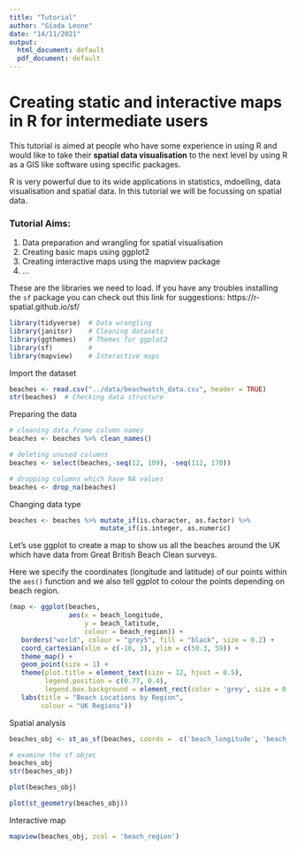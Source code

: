 ```yaml
---
title: "Tutorial"
author: "Giada Leone"
date: "14/11/2021"
output:
  html_document: default
  pdf_document: default
---
```


# Creating **static and interactive** maps in R for intermediate users

This tutorial is aimed at people who have some experience in using R and would like to take their **spatial data visualisation** to the next level by using R as a GIS like software using specific packages.

R is very powerful due to its wide applications in statistics, mdoelling, data visualisation and spatial data. In this tutorial we will be focussing on spatial data. 

### Tutorial Aims:
1. Data preparation and wrangling for spatial visualisation
2. Creating basic maps using ggplot2
3. Creating interactive maps using the mapview package
4. ...

These are the libraries we need to load. 
If you have any troubles installing the ```sf``` package you can check out this link for suggestions: https://r-spatial.github.io/sf/ 
```r
library(tidyverse)  # Data wrangling
library(janitor)    # Cleaning datasets
library(ggthemes)   # Themes for ggplot2
library(sf)         # 
library(mapview)    # Interactive maps
```

Import the dataset
```r
beaches <- read.csv("../data/beachwatch_data.csv", header = TRUE)
str(beaches)  # Checking data structure

```

Preparing the data
```r
# cleaning data frame column names
beaches <- beaches %>% clean_names() 

# deleting unused columns
beaches <- select(beaches,-seq(12, 109), -seq(112, 170))  

# dropping columns which have NA values
beaches <- drop_na(beaches)  

```

Changing data type

```r
beaches <- beaches %>% mutate_if(is.character, as.factor) %>% 
                       mutate_if(is.integer, as.numeric)

```


Let's use ggplot to create a map to show us all the beaches around the UK which have data from Great British Beach Clean surveys. 

Here we specify the coordinates (longitude and latitude) of our points within the ```aes()``` function and we also tell ggplot to colour the points depending on beach region.

```r
(map <- ggplot(beaches,
               aes(x = beach_longitude,
                   y = beach_latitude, 
                   colour = beach_region)) +
   borders("world", colour = "grey5", fill = "black", size = 0.2) +
   coord_cartesian(xlim = c(-10, 3), ylim = c(50.3, 59)) +
   theme_map() +
   geom_point(size = 1) +
   theme(plot.title = element_text(size = 12, hjust = 0.5),
         legend.position = c(0.77, 0.4),
         legend.box.background = element_rect(color = 'grey', size = 0.5)) +
   labs(title = "Beach Locations by Region",
        colour = "UK Regions"))
```










Spatial analysis 
```r
beaches_obj <- st_as_sf(beaches, coords =  c('beach_longitude', 'beach_latitude'), crs = 4326)

# examine the sf objec
beaches_obj
str(beaches_obj)

plot(beaches_obj)

plot(st_geometry(beaches_obj))
```

Interactive map 
```r
mapview(beaches_obj, zcol = 'beach_region')
```


